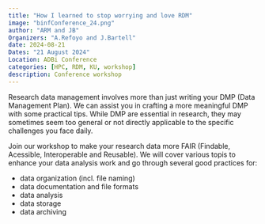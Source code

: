 ```yaml
---
title: "How I learned to stop worrying and love RDM"
image: "binfConference_24.png"
author: "ARM and JB"
Organizers: "A.Refoyo and J.Bartell"
date: 2024-08-21
Dates: "21 August 2024"
Location: ADBi Conference
categories: [HPC, RDM, KU, workshop]
description: Conference workshop
---
```


Research data management involves more than just writing your DMP (Data Management Plan). We can assist you in crafting a more meaningful DMP with some practical tips. While DMP are essential in research, they may sometimes seem too general or not directly applicable to the specific challenges you face daily.

Join our workshop to make your research data more FAIR (Findable, Acessible, Interoperable and Reusable). We will cover various topis to enhance your data analysis work and go through several good practices for:

- data organization (incl. file naming)
- data documentation and file formats
- data analysis 
- data storage 
- data archiving 
